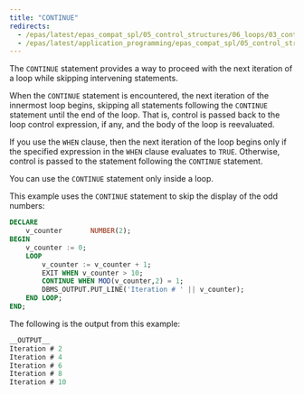 ```yaml
---
title: "CONTINUE"
redirects:
  - /epas/latest/epas_compat_spl/05_control_structures/06_loops/03_continue/ #generated for docs/epas/reorg-role-use-case-mode
  - /epas/latest/application_programming/epas_compat_spl/05_control_structures/06_loops/03_continue/
---
```


<div id="continue" class="registered_link"></div>

The `CONTINUE` statement provides a way to proceed with the next iteration of a loop while skipping intervening statements.

When the `CONTINUE` statement is encountered, the next iteration of the innermost loop begins, skipping all statements following the `CONTINUE` statement until the end of the loop. That is, control is passed back to the loop control expression, if any, and the body of the loop is reevaluated.

If you use the `WHEN` clause, then the next iteration of the loop begins only if the specified expression in the `WHEN` clause evaluates to `TRUE`. Otherwise, control is passed to the statement following the `CONTINUE` statement.

You can use the `CONTINUE` statement only inside a loop.

This example uses the `CONTINUE` statement to skip the display of the odd numbers:

```sql
DECLARE
    v_counter       NUMBER(2);
BEGIN
    v_counter := 0;
    LOOP
        v_counter := v_counter + 1;
        EXIT WHEN v_counter > 10;
        CONTINUE WHEN MOD(v_counter,2) = 1;
        DBMS_OUTPUT.PUT_LINE('Iteration # ' || v_counter);
    END LOOP;
END;
```

The following is the output from this example:

```sql
__OUTPUT__
Iteration # 2
Iteration # 4
Iteration # 6
Iteration # 8
Iteration # 10
```
